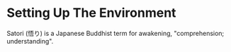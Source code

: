 # Setting Up The Environment

Satori (悟り) is a Japanese Buddhist term for awakening, "comprehension; understanding".
